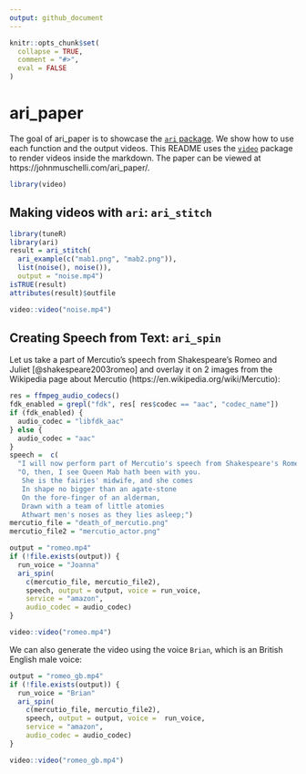 ```yaml
---
output: github_document
---
```


<!-- README.md is generated from README.Rmd. Please edit that file -->

```r
knitr::opts_chunk$set(
  collapse = TRUE,
  comment = "#>", 
  eval = FALSE
)
```
# ari_paper

<!-- badges: start -->
<!-- badges: end -->

The goal of ari_paper is to showcase the [`ari` package](https://cran.r-project.org/package=ari).  We show how to use each function and the output videos.  This README uses the [`video`](https://github.com/muschellij2/video) package to render videos inside the markdown.  The paper can be viewed at https://johnmuschelli.com/ari_paper/.

```r
library(video)
```

## Making videos with `ari`: `ari_stitch`

```r
library(tuneR)
library(ari)
result = ari_stitch(
  ari_example(c("mab1.png", "mab2.png")),
  list(noise(), noise()),
  output = "noise.mp4")
isTRUE(result)
attributes(result)$outfile
```

```r
video::video("noise.mp4")
```


## Creating Speech from Text: `ari_spin`

Let us take a part of Mercutio's speech from Shakespeare's Romeo and Juliet [@shakespeare2003romeo] and overlay it on 2 images from the Wikipedia page about Mercutio (https://en.wikipedia.org/wiki/Mercutio):


```r
res = ffmpeg_audio_codecs()
fdk_enabled = grepl("fdk", res[ res$codec == "aac", "codec_name"])
if (fdk_enabled) {
  audio_codec = "libfdk_aac"
} else {
  audio_codec = "aac"
}
speech =  c(
  "I will now perform part of Mercutio's speech from Shakespeare's Romeo and Juliet.", 
  "O, then, I see Queen Mab hath been with you.
   She is the fairies' midwife, and she comes
   In shape no bigger than an agate-stone
   On the fore-finger of an alderman,
   Drawn with a team of little atomies
   Athwart men's noses as they lies asleep;")
mercutio_file = "death_of_mercutio.png"
mercutio_file2 = "mercutio_actor.png"

output = "romeo.mp4"
if (!file.exists(output)) {
  run_voice = "Joanna"
  ari_spin(
    c(mercutio_file, mercutio_file2),
    speech, output = output, voice = run_voice,
    service = "amazon",
    audio_codec = audio_codec)
}
```

```r
video::video("romeo.mp4")
```

We can also generate the video using the voice `Brian`, which is an British English male voice:

```r
output = "romeo_gb.mp4"
if (!file.exists(output)) {
  run_voice = "Brian"
  ari_spin(
    c(mercutio_file, mercutio_file2),
    speech, output = output, voice =  run_voice,
    service = "amazon",
    audio_codec = audio_codec)
}
```

```r
video::video("romeo_gb.mp4")
```

